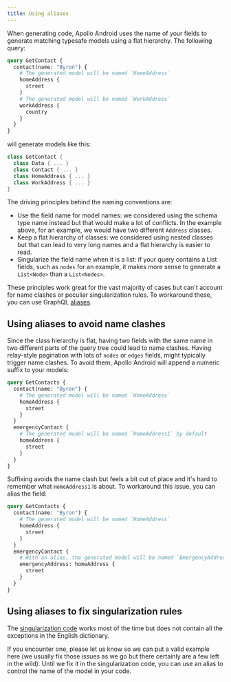 ```yaml
---
title: Using aliases
---
```


When generating code, Apollo Android uses the name of your fields to generate matching typesafe models using a flat hierarchy. The following query:

```graphql:title=GetContact.graphql
query GetContact {
  contact(name: "Byron") {
    # The generated model will be named `HomeAddress`
    homeAddress {
      street
    }
    # The generated model will be named `WorkAddress`
    workAddress {
      country
    }
  }
}
```

will generate models like this:

```kotlin
class GetContact {
  class Data { ... }
  class Contact { ... }
  class HomeAddress { ... }
  class WorkAddress { ... }
}
```

The driving principles behind the naming conventions are:
* Use the field name for model names: we considered using the schema type name instead but that would make a lot of conflicts. In the example above, for an example, we would have two different `Address` classes.
* Keep a flat hierarchy of classes: we considered using nested classes but that can lead to very long names and a flat hierarchy is easier to read.
* Singularize the field name when it is a list: if your query contains a List fields, such as `nodes` for an example, it makes more sense to generate a `List<Node>` than a `List<Nodes>`.

These principles work great for the vast majority of cases but can't account for name clashes or peculiar singularization rules. To workaround these, you can use GraphQL [aliases](https://graphql.org/learn/queries/#aliases).

## Using aliases to avoid name clashes

Since the class hierarchy is flat, having two fields with the same name in two different parts of the query tree could lead to name clashes. Having relay-style pagination with lots of `nodes` or `edges` fields, might typically trigger name clashes. To avoid them, Apollo Android will append a numeric suffix to your models:

```graphql:title=GetContact.graphql
query GetContacts {
  contact(name: "Byron") {
    # The generated model will be named `HomeAddress`
    homeAddress {
      street
    }
  }
  emergencyContact {
    # The generated model will be named `HomeAddress1` by default
    homeAddress {
      street
    }
  }
}
```

Suffixing avoids the name clash but feels a bit out of place and it's hard to remember what `HomeAddress1` is about. To workaround this issue, you can alias the field:

```graphql:title=GetContact.graphql
query GetContacts {
  contact(name: "Byron") {
    # The generated model will be named `HomeAddress`
    homeAddress {
      street
    }
  }
  emergencyContact {
    # With an alias, the generated model will be named `EmergencyAddress`
    emergencyAddress: homeAddress {
      street
    }
  }
}
```

## Using aliases to fix singularization rules

The [singularization code](https://github.com/martinbonnin/apollo-android/blob/main/apollo-compiler/src/main/kotlin/com/apollographql/apollo3/compiler/Inflector.kt) works most of the time but does not contain all the exceptions in the English dictionary.

If you encounter one, please let us know so we can put a valid example here (we usually fix those issues as we go but there certainly are a few left in the wild). Until we fix it in the singularization code, you can use an alias to control the name of the model in your code.
